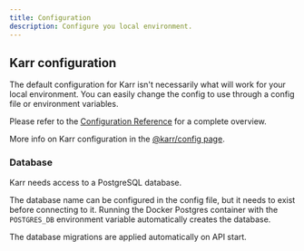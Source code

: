 ```yaml
---
title: Configuration
description: Configure you local environment.
---
```


## Karr configuration

The default configuration for Karr isn't necessarily what will work for your local environment.
You can easily change the config to use through a config file or environment variables.

Please refer to the [Configuration Reference](/getting-started/configuration-reference) for a complete overview.

More info on Karr configuration in the [@karr/config page](/development/packages/config/).

### Database

Karr needs access to a PostgreSQL database.

The database name can be configured in the config file, but it needs to exist before connecting to it.
Running the Docker Postgres container with the `POSTGRES_DB` environment variable automatically creates the database.

The database migrations are applied automatically on API start.
